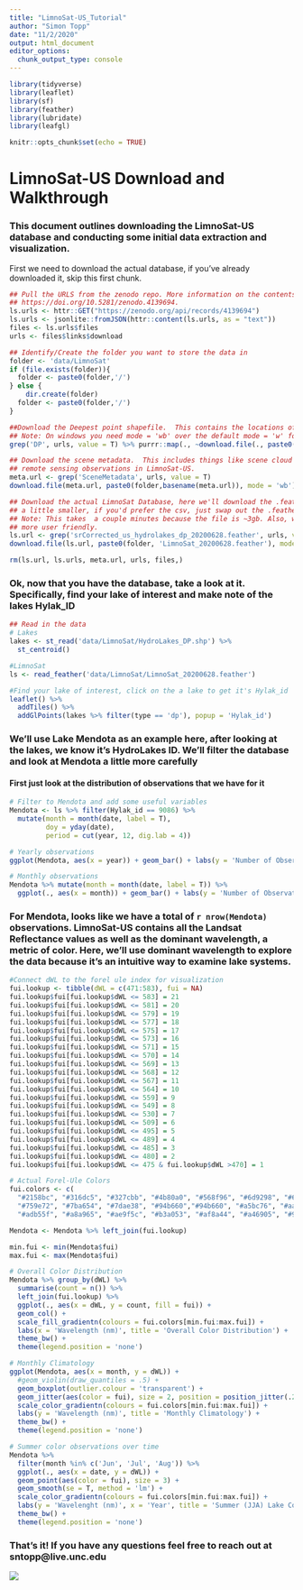 ```yaml
---
title: "LimnoSat-US_Tutorial"
author: "Simon Topp"
date: "11/2/2020"
output: html_document
editor_options: 
  chunk_output_type: console
---
```


```r
library(tidyverse)
library(leaflet)
library(sf)
library(feather)
library(lubridate)
library(leafgl)

knitr::opts_chunk$set(echo = TRUE)
```

#  LimnoSat-US Download and Walkthrough

### This document outlines downloading the LimnoSat-US database and conducting some initial data extraction and visualization.

First we need to download the actual database, if you've already downloaded it, skip this first chunk.

```r
## Pull the URLS from the zenodo repo. More information on the contents of these files can be found at
## https://doi.org/10.5281/zenodo.4139694.
ls.urls <- httr::GET("https://zenodo.org/api/records/4139694") 
ls.urls <- jsonlite::fromJSON(httr::content(ls.urls, as = "text"))
files <- ls.urls$files
urls <- files$links$download

## Identify/Create the folder you want to store the data in
folder <- 'data/LimnoSat'
if (file.exists(folder)){
  folder <- paste0(folder,'/')
} else {
    dir.create(folder)
  folder <- paste0(folder,'/')
}

##Download the Deepest point shapefile.  This contains the locations of all the lakes in the database.
## Note: On windows you need mode = 'wb' over the default mode = 'w' for download.file)
grep('DP', urls, value = T) %>% purrr::map(., ~download.file(., paste0(folder,basename(.)), mode = 'wb'))

## Download the scene metadata.  This includes things like scene cloud cover and sun angle for all the 
## remote sensing observations in LimnoSat-US.
meta.url <- grep('SceneMetadata', urls, value = T)
download.file(meta.url, paste0(folder,basename(meta.url)), mode = 'wb')

## Download the actual LimnoSat Database, here we'll download the .feather version because it's
## a little smaller, if you'd prefer the csv, just swap out the .feather with .csv below
## Note: This takes  a couple minutes because the file is ~3gb. Also, we'll rename the file to be
## more user friendly.
ls.url <- grep('srCorrected_us_hydrolakes_dp_20200628.feather', urls, value = T)
download.file(ls.url, paste0(folder, 'LimnoSat_20200628.feather'), mode = 'wb')

rm(ls.url, ls.urls, meta.url, urls, files,)
```

### Ok, now that you have the database, take a look at it. Specifically, find your lake of interest and make note of the lakes Hylak_ID

```r
## Read in the data
# Lakes
lakes <- st_read('data/LimnoSat/HydroLakes_DP.shp') %>%
  st_centroid()

#LimnoSat
ls <- read_feather('data/LimnoSat/LimnoSat_20200628.feather')

#Find your lake of interest, click on the a lake to get it's Hylak_id
leaflet() %>%
  addTiles() %>%
  addGlPoints(lakes %>% filter(type == 'dp'), popup = 'Hylak_id')
```

### We'll use Lake Mendota as an example here, after looking at the lakes, we know it's HydroLakes ID.  We'll filter the database and look at Mendota a little more carefully

#### First just look at the distribution of observations that we have for it

```r
# Filter to Mendota and add some useful variables
Mendota <- ls %>% filter(Hylak_id == 9086) %>%
  mutate(month = month(date, label = T),
         doy = yday(date),
         period = cut(year, 12, dig.lab = 4))

# Yearly observations
ggplot(Mendota, aes(x = year)) + geom_bar() + labs(y = 'Number of Observations', title = 'Yearly Observations') + theme_bw()

# Monthly observations
Mendota %>% mutate(month = month(date, label = T)) %>%
  ggplot(., aes(x = month)) + geom_bar() + labs(y = 'Number of Observations', title = 'Monthly Observations') + theme_bw()
```

### For Mendota, looks like we have a total of `r nrow(Mendota)` observations. LimnoSat-US contains all the Landsat Reflectance values as well as the dominant wavelength, a metric of color. Here, we'll use dominant wavelength to explore the data because it's an intuitive way to examine lake systems.

```r
#Connect dWL to the forel ule index for visualization
fui.lookup <- tibble(dWL = c(471:583), fui = NA)
fui.lookup$fui[fui.lookup$dWL <= 583] = 21
fui.lookup$fui[fui.lookup$dWL <= 581] = 20
fui.lookup$fui[fui.lookup$dWL <= 579] = 19
fui.lookup$fui[fui.lookup$dWL <= 577] = 18
fui.lookup$fui[fui.lookup$dWL <= 575] = 17
fui.lookup$fui[fui.lookup$dWL <= 573] = 16
fui.lookup$fui[fui.lookup$dWL <= 571] = 15
fui.lookup$fui[fui.lookup$dWL <= 570] = 14
fui.lookup$fui[fui.lookup$dWL <= 569] = 13
fui.lookup$fui[fui.lookup$dWL <= 568] = 12
fui.lookup$fui[fui.lookup$dWL <= 567] = 11
fui.lookup$fui[fui.lookup$dWL <= 564] = 10
fui.lookup$fui[fui.lookup$dWL <= 559] = 9
fui.lookup$fui[fui.lookup$dWL <= 549] = 8
fui.lookup$fui[fui.lookup$dWL <= 530] = 7
fui.lookup$fui[fui.lookup$dWL <= 509] = 6
fui.lookup$fui[fui.lookup$dWL <= 495] = 5
fui.lookup$fui[fui.lookup$dWL <= 489] = 4
fui.lookup$fui[fui.lookup$dWL <= 485] = 3
fui.lookup$fui[fui.lookup$dWL <= 480] = 2
fui.lookup$fui[fui.lookup$dWL <= 475 & fui.lookup$dWL >470] = 1

# Actual Forel-Ule Colors
fui.colors <- c(
  "#2158bc", "#316dc5", "#327cbb", "#4b80a0", "#568f96", "#6d9298", "#698c86", 
  "#759e72", "#7ba654", "#7dae38", "#94b660","#94b660", "#a5bc76", "#aab86d", 
  "#adb55f", "#a8a965", "#ae9f5c", "#b3a053", "#af8a44", "#a46905", "#9f4d04")

Mendota <- Mendota %>% left_join(fui.lookup) 

min.fui <- min(Mendota$fui)
max.fui <- max(Mendota$fui)

# Overall Color Distribution
Mendota %>% group_by(dWL) %>%
  summarise(count = n()) %>%
  left_join(fui.lookup) %>%
  ggplot(., aes(x = dWL, y = count, fill = fui)) + 
  geom_col() +
  scale_fill_gradientn(colours = fui.colors[min.fui:max.fui]) +
  labs(x = 'Wavelength (nm)', title = 'Overall Color Distribution') +
  theme_bw() +
  theme(legend.position = 'none')

# Monthly Climatology
ggplot(Mendota, aes(x = month, y = dWL)) + 
  #geom_violin(draw_quantiles = .5) +
  geom_boxplot(outlier.colour = 'transparent') +
  geom_jitter(aes(color = fui), size = 2, position = position_jitter(.2)) +
  scale_color_gradientn(colours = fui.colors[min.fui:max.fui]) +
  labs(y = 'Wavelength (nm)', title = 'Monthly Climatology') +
  theme_bw() +
  theme(legend.position = 'none')

# Summer color observations over time
Mendota %>%
  filter(month %in% c('Jun', 'Jul', 'Aug')) %>%
  ggplot(., aes(x = date, y = dWL)) + 
  geom_point(aes(color = fui), size = 3) +
  geom_smooth(se = T, method = 'lm') +
  scale_color_gradientn(colours = fui.colors[min.fui:max.fui]) +
  labs(y = 'Wavelenght (nm)', x = 'Year', title = 'Summer (JJA) Lake Color Over Time') +
  theme_bw() +
  theme(legend.position = 'none')
```

### That's it!  If you have any questions feel free to reach out at sntopp@live.unc.edu
![](https://media.giphy.com/media/3oEhn6803hZKJNeMhy/giphy.gif)
